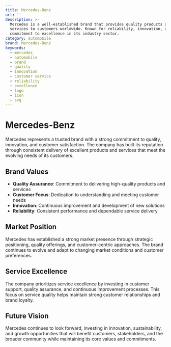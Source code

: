 ```yaml
---
title: Mercedes-Benz
url: ''
description: >-
  Mercedes is a well-established brand that provides quality products and
  services to customers worldwide. Known for reliability, innovation, and
  commitment to excellence in its industry sector.
category: automobile
brand: Mercedes-Benz
keywords:
  - mercedes
  - automobile
  - brand
  - quality
  - innovation
  - customer service
  - reliability
  - excellence
  - logo
  - icon
  - svg
---
```


# Mercedes-Benz

Mercedes represents a trusted brand with a strong commitment to quality, innovation, and customer satisfaction. The company has built its reputation through consistent delivery of excellent products and services that meet the evolving needs of its customers.

## Brand Values

- **Quality Assurance**: Commitment to delivering high-quality products and services
- **Customer Focus**: Dedication to understanding and meeting customer needs
- **Innovation**: Continuous improvement and development of new solutions
- **Reliability**: Consistent performance and dependable service delivery

## Market Position

Mercedes has established a strong market presence through strategic positioning, quality offerings, and customer-centric approaches. The brand continues to evolve and adapt to changing market conditions and customer preferences.

## Service Excellence

The company prioritizes service excellence by investing in customer support, quality assurance, and continuous improvement processes. This focus on service quality helps maintain strong customer relationships and brand loyalty.

## Future Vision

Mercedes continues to look forward, investing in innovation, sustainability, and growth opportunities that will benefit customers, stakeholders, and the broader community while maintaining its core values and commitments.
